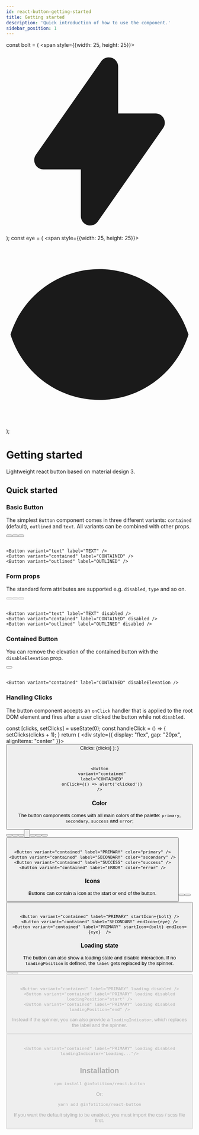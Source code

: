 ```yaml
---
id: react-button-getting-started
title: Getting started
description: 'Quick introduction of how to use the component.'
sidebar_position: 1
---
```


const bolt = (
  <span style={{width: 25, height: 25}}>
    <svg xmlns="http://www.w3.org/2000/svg"  viewBox="0 0 20 20" fill="currentColor">
      <path fillRule="evenodd" d="M11.3 1.046A1 1 0 0112 2v5h4a1 1 0 01.82 1.573l-7 10A1 1 0 018 18v-5H4a1 1 0 01-.82-1.573l7-10a1 1 0 011.12-.38z" clipRule="evenodd" />
    </svg>
  </span>
);
const eye = (
  <span style={{width: 25, height: 25}}>
    <svg
      xmlns="http://www.w3.org/2000/svg"
      viewBox="0 0 20 20"
      fill="currentColor"
    >
      <path d="M10 12a2 2 0 100-4 2 2 0 000 4z" />
      <path
        fillRule="evenodd"
        d="M.458 10C1.732 5.943 5.522 3 10 3s8.268 2.943 9.542 7c-1.274 4.057-5.064 7-9.542 7S1.732 14.057.458 10zM14 10a4 4 0 11-8 0 4 4 0 018 0z"
        clipRule="evenodd"
      />
    </svg>
  </span>
);

# Getting started

Lightweight react button based on material design 3.

## Quick started

### Basic Button

The simplest `Button` component comes in three different variants: `contained` (default),
`outlined` and `text`. All variants can be combined with other props.

<div style={{ display: "flex", gap: "30px" }}>
  <Button variant="text" label="TEXT" />
  <Button variant="contained" label="CONTAINED" />
  <Button variant="outlined" label="OUTLINED" />
</div>
<br />

```tsx
<Button variant="text" label="TEXT" />
<Button variant="contained" label="CONTAINED" />
<Button variant="outlined" label="OUTLINED" />
```

### Form props

The standard form attributes are supported e.g. `disabled`, `type` and so on.

<div style={{ display: "flex", gap: "30px" }}>
  <Button variant="text" label="TEXT" disabled />
  <Button variant="contained" label="CONTAINED" disabled />
  <Button variant="outlined" label="OUTLINED" disabled />
</div>
<br />

```tsx
<Button variant="text" label="TEXT" disabled />
<Button variant="contained" label="CONTAINED" disabled />
<Button variant="outlined" label="OUTLINED" disabled />
```

### Contained Button

You can remove the elevation of the contained button with the `disableElevation` prop.

<div style={{ display: "flex", gap: "30px" }}>
  <Button variant="contained" label="CONTAINED" disableElevation />
</div>
<br />

```tsx
<Button variant="contained" label="CONTAINED" disableElevation />
```

### Handling Clicks

The button component accepts an `onClick` handler that is applied to the root DOM element
and fires after a user clicked the button while not `disabled`.

  const [clicks, setClicks] = useState(0);
  const handleClick = () => {
    setClicks(clicks + 1);
  }
  return (
    <div style={{ display: "flex", gap: "20px", alignItems: "center" }}>
      <Button variant="contained" label="CONTAINED" onClick={handleClick} />
      <span>Clicks: {clicks}</span>
    </div>
  );
}

<ClickDemo /><br />

```tsx
<Button
  variant="contained"
  label="CONTAINED"
  onClick={() => alert('clicked')}
/>
```

### Color

The  button components comes with all main colors of the palette: `primary`, `secondary`, `success` and `error`;

<div style={{ display: "flex", gap: "30px" }}>
  <Button variant="contained" label="PRIMARY" color="primary" />
  <Button variant="contained" label="SECONDARY" color="secondary" />
  <Button variant="contained" label="SUCCESS" color="success" />
  <Button variant="contained" label="ERROR" color="error" />
</div><br />
<div style={{ display: "flex", gap: "30px" }}>
  <Button variant="outlined" label="PRIMARY" color="primary" />
  <Button variant="outlined" label="SECONDARY" color="secondary" />
  <Button variant="outlined" label="SUCCESS" color="success" />
  <Button variant="outlined" label="ERROR" color="error" />
</div>
<br />

```tsx
<Button variant="contained" label="PRIMARY" color="primary" />
<Button variant="contained" label="SECONDARY" color="secondary" />
<Button variant="contained" label="SUCCESS" color="success" />
<Button variant="contained" label="ERROR" color="error" />
```

### Icons

Buttons can contain a icon at the start or end of the button.

<div style={{ display: "flex", gap: "30px" }}>
  <Button variant="contained" label="PRIMARY" startIcon={bolt} />
  <Button variant="contained" label="SECONDARY" endIcon={eye} />
  <Button variant="contained" label="PRIMARY" startIcon={bolt} endIcon={eye}  />
</div><br />

```tsx
<Button variant="contained" label="PRIMARY" startIcon={bolt} />
<Button variant="contained" label="SECONDARY" endIcon={eye} />
<Button variant="contained" label="PRIMARY" startIcon={bolt} endIcon={eye}  />
```

### Loading state

The button can also show a loading state and disable interaction. If no `loadingPosition` is defined,
the `label` gets replaced by the spinner.

<div style={{ display: "flex", gap: "30px" }}>
  <Button variant="contained" label="PRIMARY" loading disabled />
  <Button variant="contained" label="PRIMARY" loading disabled loadingPosition="start" />
  <Button variant="contained" label="PRIMARY" loading disabled loadingPosition="end" />
</div><br />

```tsx
<Button variant="contained" label="PRIMARY" loading disabled />
<Button variant="contained" label="PRIMARY" loading disabled loadingPosition="start" />
<Button variant="contained" label="PRIMARY" loading disabled loadingPosition="end" />
```

Instead if the spinner, you can also provide a `loadingIndicator`, which replaces the label and the spinner.

<div style={{ display: "flex", gap: "30px" }}>
  <Button variant="contained" label="PRIMARY" loading disabled loadingIndicator="Loading..."/>
</div><br />

```tsx
<Button variant="contained" label="PRIMARY" loading disabled loadingIndicator="Loading..."/>
```

## Installation

```bash
npm install @infotition/react-button
```

Or:

```bash
yarn add @infotition/react-button
```

If you want the default styling to be enabled, you must import the css / scss file first.

